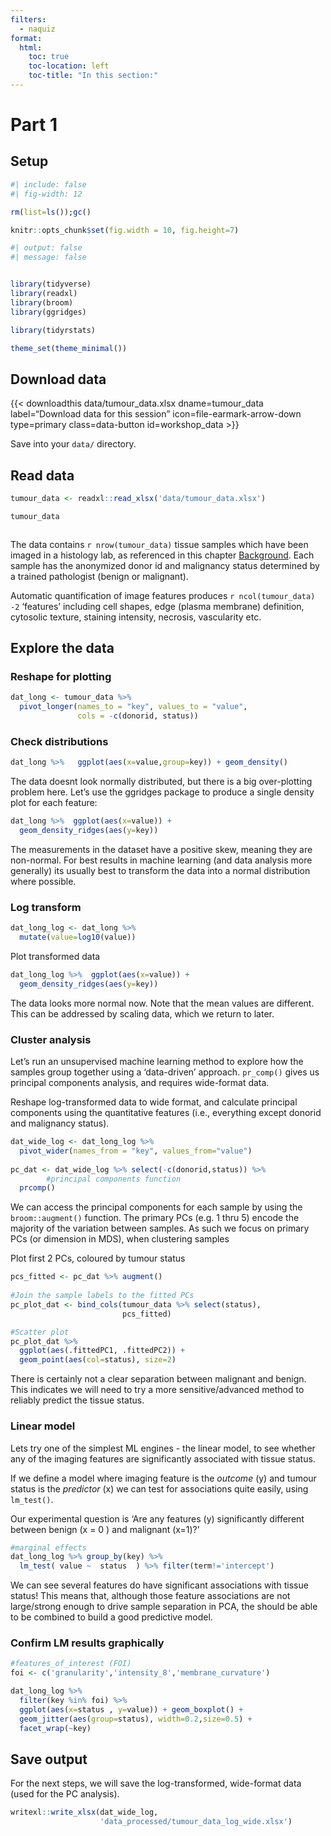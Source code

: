 ```yaml
---
filters:
  - naquiz
format:
  html:
    toc: true
    toc-location: left
    toc-title: "In this section:"
---
```


# Part 1 {.unnumbered #sec-mlpart01} 

## Setup

```r
#| include: false
#| fig-width: 12

rm(list=ls());gc()

knitr::opts_chunk$set(fig.width = 10, fig.height=7)
```

```r
#| output: false
#| message: false


library(tidyverse)
library(readxl)
library(broom)
library(ggridges)

library(tidyrstats)

theme_set(theme_minimal())

```

## Download data

{{< downloadthis data/tumour_data.xlsx dname=tumour_data label="Download data for this session" icon=file-earmark-arrow-down type=primary class=data-button id=workshop_data >}}

Save into your `data/` directory.

## Read data

```r

tumour_data <- readxl::read_xlsx('data/tumour_data.xlsx')

tumour_data



```


The data contains `r nrow(tumour_data)` tissue samples which have been imaged in a histology lab, as referenced in this chapter [Background](chapter_8.qmd). Each sample has the anonymized donor id and malignancy status determined by a trained pathologist (benign or malignant).

Automatic quantification of image features produces `r ncol(tumour_data) -2` 'features' including cell shapes, edge (plasma membrane) definition, cytosolic texture, staining intensity, necrosis, vascularity etc.

## Explore the data

### Reshape for plotting

```r

dat_long <- tumour_data %>% 
  pivot_longer(names_to = "key", values_to = "value", 
               cols = -c(donorid, status))

```

### Check distributions

```r

dat_long %>%   ggplot(aes(x=value,group=key)) + geom_density()

```

The data doesnt look normally distributed, but there is a big over-plotting problem here. Let's use the ggridges package to produce a single density plot for each feature:

```r

dat_long %>%  ggplot(aes(x=value)) + 
  geom_density_ridges(aes(y=key))
```

The measurements in the dataset have a positive skew, meaning they are non-normal. For best results in machine learning (and data analysis more generally) its usually best to transform the data into a normal distribution where possible.

### Log transform

```r
dat_long_log <- dat_long %>%
  mutate(value=log10(value))
```

Plot transformed data

```r

dat_long_log %>%  ggplot(aes(x=value)) + 
  geom_density_ridges(aes(y=key))
```

The data looks more normal now. Note that the mean values are different. This can be addressed by scaling data, which we return to later.

### Cluster analysis

Let's run an unsupervised machine learning method to explore how the samples group together using a 'data-driven' approach. `pr_comp()` gives us principal components analysis, and requires wide-format data.

Reshape log-transformed data to wide format, and calculate principal components using the quantitative features (i.e., everything except donorid and malignancy status).

```r

dat_wide_log <- dat_long_log %>% 
  pivot_wider(names_from = "key", values_from="value") 
  
pc_dat <- dat_wide_log %>% select(-c(donorid,status)) %>% 
        #principal components function
  prcomp()

```

We can access the principal components for each sample by using the `broom::augment()` function. The primary PCs (e.g. 1 thru 5) encode the majority of the variation between samples. As such we focus on primary PCs (or dimension in MDS), when clustering samples

Plot first 2 PCs, coloured by tumour status

```r

pcs_fitted <- pc_dat %>% augment() 
  
#Join the sample labels to the fitted PCs
pc_plot_dat <- bind_cols(tumour_data %>% select(status), 
                         pcs_fitted) 

#Scatter plot
pc_plot_dat %>% 
  ggplot(aes(.fittedPC1, .fittedPC2)) + 
  geom_point(aes(col=status), size=2)

```

There is certainly not a clear separation between malignant and benign. This indicates we will need to try a more sensitive/advanced method to reliably predict the tissue status.

### Linear model

Lets try one of the simplest ML engines - the linear model, to see whether any of the imaging features are significantly associated with tissue status.

If we define a model where imaging feature is the *outcome* (y) and tumour status is the *predictor* (x) we can test for associations quite easily, using `lm_test()`.

Our experimental question is 'Are any features (y) significantly different between benign (x = 0 ) and malignant (x=1)?'

```r

#marginal effects
dat_long_log %>% group_by(key) %>% 
  lm_test( value ~  status  ) %>% filter(term!='intercept') 


```

We can see several features do have significant associations with tissue status! This means that, although those feature associations are not large/strong enough to drive sample separation in PCA, the should be able to be combined to build a good predictive model.

### Confirm LM results graphically

```r

#features_of_interest (FOI)
foi <- c('granularity','intensity_8','membrane_curvature')

dat_long_log %>% 
  filter(key %in% foi) %>% 
  ggplot(aes(x=status , y=value)) + geom_boxplot() +
  geom_jitter(aes(group=status), width=0.2,size=0.5) +
  facet_wrap(~key)
```

## Save output

For the next steps, we will save the log-transformed, wide-format data (used for the PC analysis).

```r
writexl::write_xlsx(dat_wide_log,
                    'data_processed/tumour_data_log_wide.xlsx')
```
